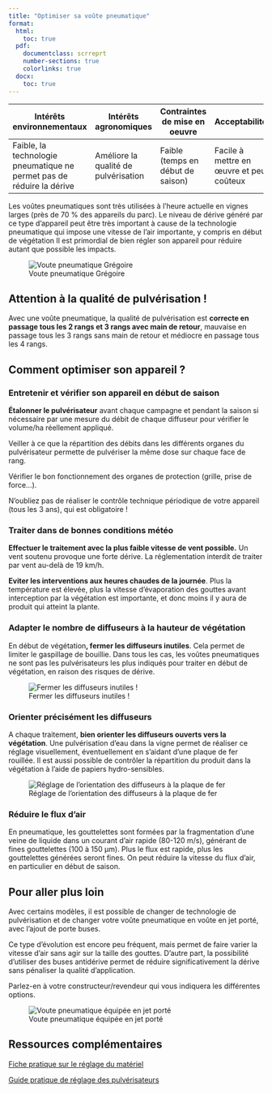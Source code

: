 ```yaml
---
title: "Optimiser sa voûte pneumatique"
format: 
  html:
    toc: true
  pdf:
    documentclass: scrreprt
    number-sections: true
    colorlinks: true
  docx: 
    toc: true
---
```


| Intérêts environnementaux                                             | Intérêts agronomiques                | Contraintes de mise en oeuvre     | Acceptabilité                           |
|-----------------------------------------------------------------------|--------------------------------------|-----------------------------------|-----------------------------------------|
| Faible, la technologie pneumatique ne permet pas de réduire la dérive | Améliore la qualité de pulvérisation | Faible (temps en début de saison) | Facile à mettre en œuvre et peu coûteux |

Les voûtes pneumatiques sont très utilisées à l'heure actuelle en vignes larges (près de 70 % des appareils du parc). Le niveau de dérive généré par ce type d'appareil peut être très important à cause de la technologie pneumatique qui impose une vitesse de l'air importante, y compris en début de végétation Il est primordial de bien régler son appareil pour réduire autant que possible les impacts.

![Voute pneumatique Grégoire](images/L1_vouteGregoire.png)

::: callout-warning
## Attention à la qualité de pulvérisation !

Avec une voûte pneumatique, la qualité de pulvérisation est **correcte en passage tous les 2 rangs et 3 rangs avec main de retour**, mauvaise en passage tous les 3 rangs sans main de retour et médiocre en passage tous les 4 rangs.
:::

## Comment optimiser son appareil ?

### Entretenir et vérifier son appareil en début de saison

**Étalonner le pulvérisateur** avant chaque campagne et pendant la saison si nécessaire par une mesure du débit de chaque diffuseur pour vérifier le volume/ha réellement appliqué.

Veiller à ce que la répartition des débits dans les différents organes du pulvérisateur permette de pulvériser la même dose sur chaque face de rang.

Vérifier le bon fonctionnement des organes de protection (grille, prise de force...).

N'oubliez pas de réaliser le contrôle technique périodique de votre appareil (tous les 3 ans), qui est obligatoire !

### Traiter dans de bonnes conditions météo

**Effectuer le traitement avec la plus faible vitesse de vent possible.** Un vent soutenu provoque une forte dérive. La réglementation interdit de traiter par vent au-delà de 19 km/h.

**Eviter les interventions aux heures chaudes de la journée**. Plus la température est élevée, plus la vitesse d'évaporation des gouttes avant interception par la végétation est importante, et donc moins il y aura de produit qui atteint la plante.

### Adapter le nombre de diffuseurs à la hauteur de végétation

En début de végétation**, fermer les diffuseurs inutiles**. Cela permet de limiter le gaspillage de bouillie. Dans tous les cas, les voûtes pneumatiques ne sont pas les pulvérisateurs les plus indiqués pour traiter en début de végétation, en raison des risques de dérive.

![Fermer les diffuseurs inutiles !](images/L1_Illustration.png)

### Orienter précisément les diffuseurs

::: {layout="[ 50, 50 ]"}
::: {#first-column}
A chaque traitement, **bien orienter les diffuseurs ouverts vers la végétation**. Une pulvérisation d'eau dans la vigne permet de réaliser ce réglage visuellement, éventuellement en s'aidant d'une plaque de fer rouillée. Il est aussi possible de contrôler la répartition du produit dans la végétation à l'aide de papiers hydro-sensibles.
:::

::: {#second-column}
![Réglage de l'orientation des diffuseurs à la plaque de fer](images/L1_PlaqueFer.png)
:::
:::

### Réduire le flux d'air

En pneumatique, les gouttelettes sont formées par la fragmentation d'une veine de liquide dans un courant d'air rapide (80-120 m/s), générant de fines gouttelettes (100 à 150 µm). Plus le flux est rapide, plus les gouttelettes générées seront fines. On peut réduire la vitesse du flux d'air, en particulier en début de saison.

## Pour aller plus loin

::: {layout="[ 50, 50 ]"}
<div>

Avec certains modèles, il est possible de changer de technologie de pulvérisation et de changer votre voûte pneumatique en voûte en jet porté, avec l'ajout de porte buses.

Ce type d'évolution est encore peu fréquent, mais permet de faire varier la vitesse d'air sans agir sur la taille des gouttes. D'autre part, la possibilité d'utiliser des buses antidérive permet de réduire significativement la dérive sans pénaliser la qualité d'application.

Parlez-en à votre constructeur/revendeur qui vous indiquera les différentes options.

</div>

<div>

![Voute pneumatique équipée en jet porté](images/L1_ModifVouteJetPorté.png)

</div>
:::

## Ressources complémentaires

[Fiche pratique sur le réglage du matériel](https://www.vignevin-occitanie.com/fiches-pratiques/le-reglage-du-materiel-de-pulverisation-ou-pulverisateur/)

[Guide pratique de réglage des pulvérisateurs](https://www.vignevin.com/article/guide-pratique-de-reglages-dutilisation-pulverisateurs-viticoles/)
